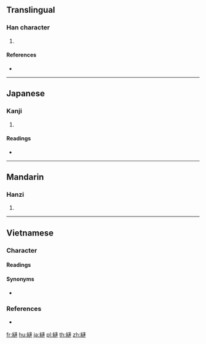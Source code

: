 {{character info/new}}
==Translingual==

===Han character===
{{Han char|rn=120|rad=糸|as=11|sn=17|four=25930|canj=VFYJJ}}

# {{defn|Han|sort=糸11}}

====References====
* {{Han ref|kx=0936.160|dkj=27838|dj=1375.130|hdz=53441.080|uh=7E3A|ud=32314|bh=EDE0|bd=60896}}

----

==Japanese==

===Kanji===
{{ja-kanji|grade=|rs=糸11}}

# {{defn|lang=ja|sort=糸11}}

====Readings====
* {{ja-readings|on=[[れん]] (ren)|kun=[[もつれる]] (motsureru), [[もつれ]] (motsure)}}

----

==Mandarin==

===Hanzi===
{{cmn-hanzi|pin=[[lián]] ([[lian2]]), [[zōng]] ([[zong1]])|wg=lien<sup>2</sup>, tsung<sup>1</sup>}}

# {{defn|lang=cmn|sort=糸11}}

----

==Vietnamese==

===Character===
{{rfc-header|Character|lang=vi}}

====Readings====
{{vi-readings|hanviet=liên|phienthiet=落賢 lạc hiền|nom=len, liên|rs=糸11}}

====Synonyms====
* {{vi-l|連|liên}}

===References===
* {{R:WinVNKey:Lê Sơn Thanh}}

[[fr:縺]]
[[hu:縺]]
[[ja:縺]]
[[pl:縺]]
[[th:縺]]
[[zh:縺]]